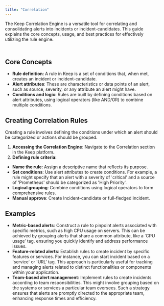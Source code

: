 ```yaml
---
title: "Correlation"
---
```


The Keep Correlation Engine is a versatile tool for correlating and consolidating alerts into incidents or incident-candidates.
This guide explains the core concepts, usage, and best practices for effectively utilizing the rule engine.


<Frame width="100" height="200">
  <img height="10" src="/images/correlation.png" />
</Frame>


## Core Concepts
- **Rule definition**: A rule in Keep is a set of conditions that, when met, creates an incident or incident-candidate.
- **Alert attributes**: These are characteristics or data points of an alert, such as source, severity, or any attribute an alert might have.
- **Conditions and logic**: Rules are built by defining conditions based on alert attributes, using logical operators (like AND/OR) to combine multiple conditions.

## Creating Correlation Rules
Creating a rule involves defining the conditions under which an alert should be categorized or actions should be grouped.

1. **Accessing the Correlation Engine**: Navigate to the Correlation section in the Keep platform.
2. **Defining rule criteria**:
 - **Name the rule**: Assign a descriptive name that reflects its purpose.
 - **Set conditions**: Use alert attributes to create conditions. For example, a rule might specify that an alert with a severity of 'critical' and a source of 'Prometheus' should be categorized as 'High Priority'.
 - **Logical grouping**: Combine conditions using logical operators to form comprehensive rules.
 - **Manual approve**: Create Incident-candidate or full-fledged incident.

## Examples
- **Metric-based alerts**: Construct a rule to pinpoint alerts associated with specific metrics, such as high CPU usage on servers. This can be achieved by grouping alerts that share a common attribute, like a 'CPU usage' tag, ensuring you quickly identify and address performance issues.
- **Feature-related alerts**: Establish rules to create incident by specific features or services. For instance, you can start incident based on a 'service' or 'URL' tag. This approach is particularly useful for tracking and managing alerts related to distinct functionalities or components within your application.
- **Team-based alert management**: Implement rules to create incidents according to team responsibilities. This might involve grouping based on the systems or services a particular team oversees. Such a strategy ensures that alerts are promptly directed to the appropriate team, enhancing response times and efficiency.
